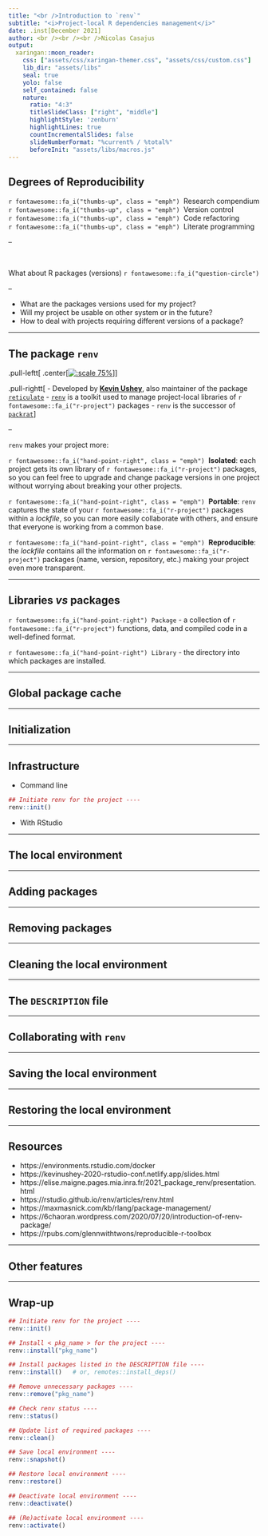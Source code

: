 ```yaml
---
title: "<br />Introduction to `renv`"
subtitle: "<i>Project-local R dependencies management</i>"
date: .inst[December 2021]
author: <br /><br /><br />Nicolas Casajus
output:
  xaringan::moon_reader:
    css: ["assets/css/xaringan-themer.css", "assets/css/custom.css"]
    lib_dir: "assets/libs"
    seal: true
    yolo: false
    self_contained: false
    nature:
      ratio: "4:3"
      titleSlideClass: ["right", "middle"]
      highlightStyle: 'zenburn'
      highlightLines: true
      countIncrementalSlides: false
      slideNumberFormat: "%current% / %total%"
      beforeInit: "assets/libs/macros.js"
---
```




## Degrees of Reproducibility

`r fontawesome::fa_i("thumbs-up", class = "emph")` &nbsp;Research compendium<br/>
`r fontawesome::fa_i("thumbs-up", class = "emph")` &nbsp;Version control<br/>
`r fontawesome::fa_i("thumbs-up", class = "emph")` &nbsp;Code refactoring<br/>
`r fontawesome::fa_i("thumbs-up", class = "emph")` &nbsp;Literate programming

--

<br/>

What about R packages (versions)&nbsp;`r fontawesome::fa_i("question-circle")`

--

  - What are the packages versions used for my project?
  - Will my project be usable on other system or in the future?
  - How to deal with projects requiring different versions of a package?
  


---

## The package `renv`

.pull-leftt[
.center[[![:scale 75%](https://raw.githubusercontent.com/rstudio/renv/master/man/figures/logo.svg)](https://rstudio.github.io/renv/articles/renv.html)]
]

.pull-rightt[
- Developed by [**Kevin Ushey**](https://kevinushey.github.io/), also maintainer of the package [`reticulate`](https://rstudio.github.io/reticulate/)
- [`renv`](https://rstudio.github.io/renv/articles/renv.html) is a toolkit used to manage project-local libraries of `r fontawesome::fa_i("r-project")` packages
- `renv` is the successor of [`packrat`](https://rstudio.github.io/packrat/)
]

--

`renv` makes your project more:

`r fontawesome::fa_i("hand-point-right", class = "emph")` &nbsp;**Isolated**: 
each project gets its own library of `r fontawesome::fa_i("r-project")` packages, 
so you can feel free to upgrade and change package versions in one project 
without worrying about breaking your other projects.

`r fontawesome::fa_i("hand-point-right", class = "emph")` &nbsp;**Portable**: 
`renv` captures the state of your `r fontawesome::fa_i("r-project")` packages 
within a _lockfile_, so you can more easily collaborate with others, 
and ensure that everyone is working from a common base.

`r fontawesome::fa_i("hand-point-right", class = "emph")` &nbsp;**Reproducible**: 
the _lockfile_ contains all the information on `r fontawesome::fa_i("r-project")` 
packages (name, version, repository, etc.) making your project even more transparent.


---

## Libraries _vs_ packages

`r fontawesome::fa_i("hand-point-right")` &nbsp;`Package` - a 
collection of `r fontawesome::fa_i("r-project")` functions, data, and compiled 
code in a well-defined format. 

`r fontawesome::fa_i("hand-point-right")` &nbsp;`Library` - the 
directory into which packages are installed.

---

## Global package cache



---

## Initialization



---

## Infrastructure

- Command line

```r
## Initiate renv for the project ----
renv::init()
```

- With RStudio

---

## The local environment



---

## Adding packages



---

## Removing packages



---

## Cleaning the local environment



---

## The `DESCRIPTION` file



---

## Collaborating with `renv`


---

## Saving the local environment



---

## Restoring the local environment



---

## Resources

- https://environments.rstudio.com/docker
- https://kevinushey-2020-rstudio-conf.netlify.app/slides.html
- https://elise.maigne.pages.mia.inra.fr/2021_package_renv/presentation.html
- https://rstudio.github.io/renv/articles/renv.html
- https://maxmasnick.com/kb/rlang/package-management/
- https://6chaoran.wordpress.com/2020/07/20/introduction-of-renv-package/
- https://rpubs.com/glennwithtwons/reproducible-r-toolbox


---

## Other features



---

## Wrap-up

```r
## Initiate renv for the project ----
renv::init()

## Install < pkg_name > for the project ----
renv::install("pkg_name")

## Install packages listed in the DESCRIPTION file ----
renv::install()   # or, remotes::install_deps()

## Remove unnecessary packages ----
renv::remove("pkg_name")

## Check renv status ----
renv::status()

## Update list of required packages ----
renv::clean()

## Save local environment ----
renv::snapshot()

## Restore local environment ----
renv::restore()

## Deactivate local environment ----
renv::deactivate()

## (Re)activate local environment ----
renv::activate()
```
